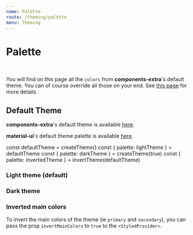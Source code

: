```yaml
---
name: Palette
route: /theming/palette
menu: Theming
---
```


# Palette

<br/>

You will find on this page all the `colors` from **components-extra**'s default theme.
You can of course override all those on your end. See [this page](/theming/customization) for more details.

## Default Theme

**components-extra**'s default theme is available [here](/theming/customization#default-theme).

**material-ui**'s default theme palette is available [here](https://material-ui.com/customization/palette/).

const defaultTheme = createTheme()
const { palette: lightTheme } = defaultTheme
const { palette: darkTheme } = createTheme(true)
const { palette: invertedTheme } = invertTheme(defaultTheme)

### Light theme (default)

<ColorBoxes palette={lightTheme} />

### Dark theme

<ColorBoxes palette={darkTheme} />

### Inverted main colors

To invert the main colors of the theme (ie `primary` and `secondary`), you can pass the
prop `invertMainColors` to `true` to the `<StyledProvider>`.

<ColorBoxes palette={invertedTheme} />